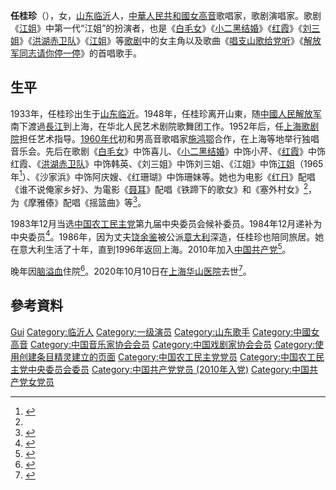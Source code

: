 '''任桂珍'''（{{bd|1933年|8月23日|2020年|10月10日|catIdx=Ren}}），女，[[山东|山东]][[临沂|临沂]]人，[[中華人民共和國|中華人民共和國]][[女高音|女高音]]歌唱家，歌剧演唱家。歌剧《[[江姐|江姐]]》中第一代“江姐”的扮演者，也是《[[白毛女|白毛女]]》《[[小二黑结婚|小二黑结婚]]》《[[红霞|红霞]]》《[[刘三姐|刘三姐]]》《[[洪湖赤卫队_(歌剧)|洪湖赤卫队]]》《[[江姐_(歌剧)|江姐]]》等[[歌剧|歌剧]]中的女主角以及歌曲《[[唱支山歌给党听|唱支山歌给党听]]》《[[解放军同志请你停一停|解放军同志请你停一停]]》的首唱歌手。

== 生平 ==
1933年，任桂珍出生于[[山东|山东]][[临沂|临沂]]。1948年，任桂珍离开山東，随[[中國人民解放军|中國人民解放军]]南下渡過[[長江|長江]]到上海，在华北人民艺术剧院歌舞团工作。1952年后，任[[上海歌剧院|上海歌剧院]]担任艺术指导。[[1960年代|1960年代]]初和男高音歌唱家[[施鸿鄂|施鸿鄂]]合作，在上海等地举行独唱音乐会。先后在歌剧《[[白毛女|白毛女]]》中饰喜儿、《[[小二黑结婚|小二黑结婚]]》中饰小芹、《[[红霞|红霞]]》中饰红霞、《[[洪湖赤卫队_(歌剧)|洪湖赤卫队]]》中饰韩英、《刘三姐》中饰刘三姐、《江姐》中饰[[江姐|江姐]]（1965年<ref>{{cite news |title=第一代“江姐”任桂珍在沪去世，享年88岁 |url=https://www.shobserver.com/news/detail?id=298308 |publisher=[[上观新闻|上观新闻]] |date=2020-10-10 |accessdate=2020-10-10 |archive-date=2020-12-05 |archive-url=https://web.archive.org/web/20201205053700/https://www.shobserver.com/news/detail?id=298308 }}</ref>）、《沙家浜》中饰阿庆嫂、《红珊瑚》中饰珊妹等。她也为电影《[[红日_(电影)|红日]]》配唱《谁不说俺家乡好》、为電影《[[聂耳|聂耳]]》配唱《铁蹄下的歌女》和《塞外村女》<ref name=中國新聞網/>，为《摩雅傣》配唱《摇篮曲》等<ref>{{cite book |author1=张品兴 |title=中华当代文化名人大辞典 |date=1992 |publisher=中国广播电视出版社 |isbn=7504315133 |page=151}}</ref>。

1983年12月当选[[中国农工民主党|中国农工民主党]]第九届中央委员会候补委员。1984年12月递补为中央委员<ref>{{cite news |title=中国农工民主党第九届二中全会在京举行 |work=[[人民日报|人民日报]] |date=1984-12-21 |page=4}}</ref>。1986年，因为丈夫[[饶余鉴|饶余鉴]]被公派[[意大利|意大利]]深造，任桂珍也陪同旅居。她在意大利生活了十年，直到1996年返回上海。2010年加入[[中国共产党|中国共产党]]<ref>{{cite web |author1=楼伊菁 |title=任桂珍：“一代江姐”这八十年 |url=http://xmwb.xinmin.cn/html/2014-04/27/content_21_1.htm |publisher=[[新民晚报|新民晚报]] |date=2014-04-27 |accessdate=2020-10-11 |archive-date=2020-10-11 |archive-url=https://web.archive.org/web/20201011113320/http://xmwb.xinmin.cn/html/2014-04/27/content_21_1.htm |dead-url=no }}</ref>。

晚年因[[脑溢血|脑溢血]]住院<ref>{{cite news |author=吴桐 |title=怀念88岁任桂珍 她越活越像江姐 |url=https://www.shobserver.com/news/detail?id=298455 |publisher=上观新闻 |date=2020-10-10 |accessdate=2020-10-10 |archive-date=2020-10-18 |archive-url=https://web.archive.org/web/20201018113901/https://www.shobserver.com/news/detail?id=298455 |dead-url=no }}</ref>。2020年10月10日在[[上海|上海]][[复旦大学附属华山医院|华山医院]]去世<ref name=中國新聞網>{{cite news |author=周卓傲 |title=第一代“江姐”扮演者任桂珍在上海去世 享年88岁 |url=http://www.chinanews.com/sh/2020/10-10/9309483.shtml |publisher=[[中国新闻网|中国新闻网]] |date=2020-10-10}}</ref>。

== 參考資料 ==
{{Reflist|2}}

{{Authority control}}
{{DEFAULTSORT:Ren任}}
[[Category:任姓|Gui]]
[[Category:临沂人|Category:临沂人]]
[[Category:一级演员|Category:一级演员]]
[[Category:山东歌手|Category:山东歌手]]
[[Category:中國女高音|Category:中國女高音]]
[[Category:中国音乐家协会会员|Category:中国音乐家协会会员]]
[[Category:中国戏剧家协会会员|Category:中国戏剧家协会会员]]
[[Category:使用创建条目精灵建立的页面|Category:使用创建条目精灵建立的页面]]
[[Category:中国农工民主党党员|Category:中国农工民主党党员]]
[[Category:中国农工民主党中央委员会委员|Category:中国农工民主党中央委员会委员]]
[[Category:中国共产党党员_(2010年入党)|Category:中国共产党党员 (2010年入党)]]
[[Category:中国共产党女党员|Category:中国共产党女党员]]